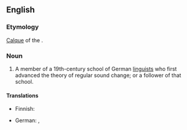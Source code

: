 ==English==
{{wikipedia}}

===Etymology===
[[calque|Calque]] of the {{etyl|de|en}} {{term|lang=de|Junggrammatiker}}.

===Noun===
{{en-noun}}

# {{context|linguistics|lang=en}} A member of a 19th-century school of German [[linguist]]s who first advanced the theory of regular sound change; or a follower of that school.

====Translations====
{{trans-top|member or follower of the Neogrammarian school}}
* Finnish: {{t|fi|nuorgrammaatikko}}
{{trans-mid}}
* German: {{t+|de|Junggrammatiker|m}}, {{t|de|Junggrammatikerin|f}}
{{trans-bottom}}